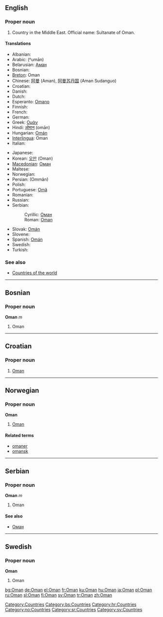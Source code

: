{{see|oman}}
==English==
{{wikipedia}}

===Proper noun===
{{en-proper noun}}

# Country in the Middle East. Official name: Sultanate of Oman.

====Translations====
{{top}}
* Albanian: {{t-|sq|Omani|xs=Albanian}}
*Arabic: {{ARchar|[[عمان|عُمَان]]}} (ˤumān) {{f}}
*Belarusian: [[Аман]] {{m}}
*Bosnian: {{t-|bs|Oman|m}}
*[[Breton]]: Oman
*Chinese: [[阿曼]] (Aman), [[阿曼苏丹国]] (Aman Sudanguo)
*Croatian: {{t-|hr|Oman|m}}
* Danish: {{t-|da|Oman}}
* Dutch: {{t-|nl|Oman}}
*Esperanto: [[Omano]]
* Finnish: {{t+|fi|Oman}}
* French: {{t+|fr|Oman|m}}
* German: {{t+|de|Oman}}
*Greek: [[Ομάν]]
*Hindi: [[ओमान]] (omān)
*Hungarian: [[Omán]]
*[[Interlingua]]: Oman
* Italian: {{t-|it|Oman|m}}
{{mid}}
* Japanese: {{t-|ja|オマーン|tr=Omān}}
*Korean: [[오만]] (Oman)
*[[Macedonian]]: [[Оман]] {{m}}
* Maltese: {{t-|mt|Oman|xs=Maltese}}
* Norwegian: {{t-|no|Oman}}
*Persian: {{FAchar|[[عمان]]}} (Ommân)
* Polish: {{t+|pl|Oman}}
*Portuguese: [[Omã]]
* Romanian: {{t-|ro|Oman|n}}
* Russian: {{t-|ru|Оман}}
*Serbian:
*:Cyrillic: [[Оман#Serbian|Оман]] {{m}}
*:Roman: [[Oman#Serbian|Oman]] {{m}}
*Slovak: [[Omán]] {{m}}
* Slovene: {{t+|sl|Oman|m}}
*Spanish: [[Omán]]
* Swedish: {{t+|sv|Oman}}
* Turkish: {{t+|tr|Umman}}
{{bottom}}

===See also===
*[[Countries of the world]]

[[Category:Countries]]

----

==Bosnian==

===Proper noun===
'''Oman''' ''m''

# Oman

[[Category:bs:Countries]]

----

==Croatian==

===Proper noun===
{{infl|hr|proper noun|g=m}}

# [[#English|Oman]]

[[Category:hr:Countries]]

----

==Norwegian==

===Proper noun===
'''Oman'''

# [[#English|Oman]]

====Related terms====
*[[omaner]]
*[[omansk]]

[[Category:no:Countries]]

----

==Serbian==

===Proper noun===
'''Oman''' ''m''

# Oman

====See also====
*[[Оман#Serbian|Оман]]

[[Category:sr:Countries]]

----

==Swedish==

===Proper noun===
'''Oman'''

# Oman

[[Category:sv:Countries]]

[[bg:Oman]]
[[de:Oman]]
[[el:Oman]]
[[fr:Oman]]
[[ku:Oman]]
[[hu:Oman]]
[[ja:Oman]]
[[pl:Oman]]
[[ru:Oman]]
[[sl:Oman]]
[[fi:Oman]]
[[sv:Oman]]
[[tr:Oman]]
[[zh:Oman]]